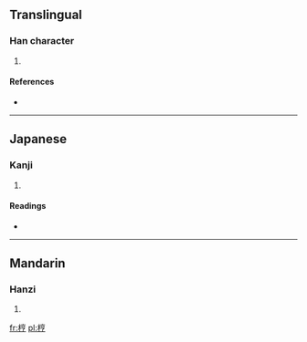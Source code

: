 ==Translingual==

===Han character===
{{Han char|rn=75|rad=木|as=07|sn=11|four=|canj=木卜口弓 (DYRN), X木卜口弓 (XDYRN)}}

# {{defn|Han|sort=木07}}

====References====
* {{Han ref|kx=0528.130|dkj=14833|hdz=21219.010|uh=6888|ud=26760}}

----

==Japanese==

===Kanji===
{{ja-kanji|grade=|rs=木07}}

# {{defn|lang=ja|sort=木07}}

====Readings====
* {{ja-readings|on=[[ほう]] (hō), [[ひょう]] (hyō)|kun=[[きでつくつたおおゆみ]] (kidetsukutsutaooyumi)}}

----

==Mandarin==

===Hanzi===
{{cmn-hanzi|pin=[[pēng]] ([[peng1]])|wg=p'eng<sup>1</sup>}}

# {{defn|lang=cmn|sort=木07}}

[[fr:梈]]
[[pl:梈]]